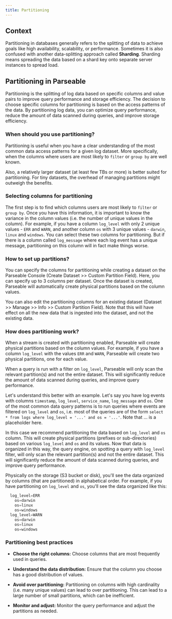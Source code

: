 ```yaml
---
title: Partitioning
---
```


## Context

Partitioning in databases generally refers to the splitting of data to achieve goals like high availability, scalability, or performance. Sometimes it is also confused with another data-splitting approach called **Sharding**. Sharding means spreading the data based on a shard key onto separate server instances to spread load.

## Partitioning in Parseable

Partitioning is the splitting of log data based on specific columns and value pairs to improve query performance and storage efficiency. The decision to choose specific columns for partitioning is based on the access patterns of the data. By partitioning log data, you can optimize query performance, reduce the amount of data scanned during queries, and improve storage efficiency.

### When should you use partitioning?

Partitioning is useful when you have a clear understanding of the most common data access patterns for a given log dataset. More specifically, when the columns where users are most likely to `filter` or `group by` are well known.

Also, a relatively larger dataset (at least few TBs or more) is better suited for partitioning. For tiny datasets, the overhead of managing partitions might outweigh the benefits.

### Selecting columns for partitioning

The first step is to find which columns users are most likely to `filter` or `group by`. Once you have this information, it is important to know the variance in the column values (i.e. the number of unique values in the column). For example, if you have a column `log_level` with only 2 unique values - `ERR` and `WARN`, and another column `os` with 3 unique values - `darwin`, `linux` and `windows`. You can select these two columns for partitioning. But if there is a column called `log_message` where each log event has a unique message, partitioning on this column will in fact make things worse.

### How to set up partitions?

You can specify the columns for partitioning while creating a dataset on the Parseable Console (Create Dataset >> Custom Partition Field). Here, you can specify up to 3 columns per dataset. Once the dataset is created, Parseable will automatically create physical partitions based on the column values.

You can also edit the partitioning columns for an existing dataset (Dataset >> Manage >> Info >> Custom Partition Field). Note that this will have effect on all the new data that is ingested into the dataset, and not the existing data.

### How does partitioning work?

When a stream is created with partitioning enabled, Parseable will create physical partitions based on the column values. For example, if you have a column `log_level` with the values `ERR` and `WARN`, Parseable will create two physical partitions, one for each value.

When a query is run with a filter on `log_level`, Parseable will only scan the relevant partition(s) and not the entire dataset. This will significantly reduce the amount of data scanned during queries, and improve query performance.

Let's understand this better with an example. Let's say you have log events with columns `timestamp`, `log_level`, `service_name`, `log_message` and `os`. One of the most common data query patterns is to run queries where events are filtered on `log_level` and `os`, i.e. most of the queries are of the form `select * from logs where log_level = '...' and os = '...'`. Note that ... is a placeholder here.

In this case we recommend partitioning the data based on `log_level` and `os` column. This will create physical partitions (prefixes or sub-directories) based on various `log_level` and `os` and its values. Now that data is organized in this way, the query engine, on spotting a query with `log_level` filter, will only scan the relevant partition(s) and not the entire dataset. This will significantly reduce the amount of data scanned during queries, and improve query performance.

Physically on the storage (S3 bucket or disk), you'll see the data organized by columns (that are partitioned) in alphabetical order. For example, if you have partitioning on `log_level` and `os`, you'll see the data organized like this:

```sql
  log_level=ERR
    os=darwin
    os=linux
    os=windows
  log_level=WARN
    os=darwin
    os=linux
    os=windows
```

### Partitioning best practices

- **Choose the right columns:** Choose columns that are most frequently used in queries.

- **Understand the data distribution:** Ensure that the column you choose has a good distribution of values.

- **Avoid over partitioning:** Partitioning on columns with high cardinality (i.e. many unique values) can lead to over partitioning. This can lead to a large number of small partitions, which can be inefficient.

- **Monitor and adjust:** Monitor the query performance and adjust the partitions as needed.
